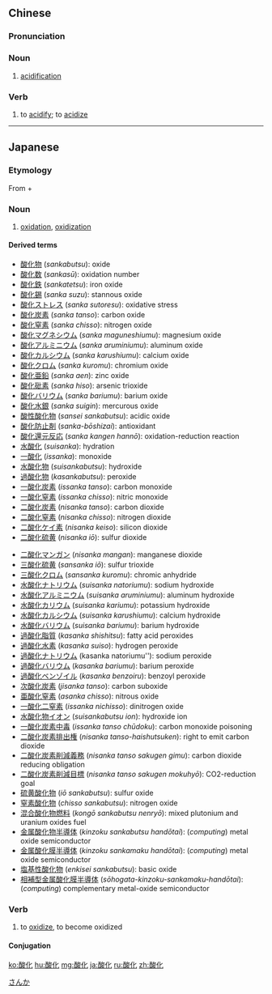 ==Chinese==
{{zh-forms}}

===Pronunciation===
{{zh-pron
|m=suānhuà
|c=syun1 faa3
|cat=n,v
}}

===Noun===
{{zh-noun}}

# [[acidification]]

===Verb===
{{zh-verb}}

# to [[acidify]]; to [[acidize]]

{{zh-cat|Chemistry}}

----

==Japanese==
{{ja-kanjitab|さん|か}}

===Etymology===
From {{m|ja|酸|sc=Jpan|tr=san||oxygen}} + {{m|ja|化|sc=Jpan|tr=ka||become}}

===Noun===
{{ja-noun|さんか}}

# [[oxidation]], [[oxidization]]

====Derived terms====
{{top2}}
* [[酸化物]] (''sankabutsu''): oxide
* [[酸化数]] (''sankasū''): oxidation number
* [[酸化鉄]] (''sankatetsu''): iron oxide
* [[酸化錫]] (''sanka suzu''): stannous oxide
* [[酸化ストレス]] (''sanka sutoresu''): oxidative stress
* [[酸化炭素]] (''sanka tanso''): carbon oxide
* [[酸化窒素]] (''sanka chisso''): nitrogen oxide
* [[酸化マグネシウム]] (''sanka maguneshiumu''): magnesium oxide
* [[酸化アルミニウム]] (''sanka aruminiumu''): aluminum oxide
* [[酸化カルシウム]] (''sanka karushiumu''): calcium oxide
* [[酸化クロム]] (''sanka kuromu''): chromium oxide
* [[酸化亜鉛]] (''sanka aen''): zinc oxide
* [[酸化砒素]] (''sanka hiso''): arsenic trioxide
* [[酸化バリウム]] (''sanka bariumu''): barium oxide
* [[酸化水銀]] (''sanka suigin''): mercurous oxide
* [[酸性酸化物]] (''sansei sankabutsu''): acidic oxide
* [[酸化防止剤]] (''sanka-bōshizai''): antioxidant
* [[酸化還元反応]] (''sanka kangen hannō''): oxidation-reduction reaction
* [[水酸化]] (''suisanka''): hydration
* [[一酸化]] (''issanka''): monoxide
* [[水酸化物]] (''suisankabutsu''): hydroxide
* [[過酸化物]] (''kasankabutsu''): peroxide
* [[一酸化炭素]] (''issanka tanso''): carbon monoxide
* [[一酸化窒素]] (''issanka chisso''): nitric monoxide
* [[二酸化炭素]] (''nisanka tanso''): carbon dioxide
* [[二酸化窒素]] (''nisanka chisso''): nitrogen dioxide
* [[二酸化ケイ素]] (''nisanka keiso''): silicon dioxide
* [[二酸化硫黄]] (''nisanka iō''): sulfur dioxide
{{mid2}}
* [[二酸化マンガン]] (''nisanka mangan''): manganese dioxide
* [[三酸化硫黄]] (''sansanka iō''): sulfur trioxide
* [[三酸化クロム]] (''sansanka kuromu''): chromic anhydride
* [[水酸化ナトリウム]] (''suisanka natoriumu''): sodium hydroxide
* [[水酸化アルミニウム]] (''suisanka aruminiumu''): aluminum hydroxide
* [[水酸化カリウム]] (''suisanka kariumu''): potassium hydroxide
* [[水酸化カルシウム]] (''suisanka karushiumu''): calcium hydroxide
* [[水酸化バリウム]] (''suisanka bariumu''): barium hydroxide
* [[過酸化脂質]] (''kasanka shishitsu''): fatty acid peroxides
* [[過酸化水素]] (''kasanka suiso''): hydrogen peroxide
* [[過酸化ナトリウム]] (kasanka natoriumu''): sodium peroxide
* [[過酸化バリウム]] (''kasanka bariumu''): barium peroxide
* [[過酸化ベンゾイル]] (''kasanka benzoiru''): benzoyl peroxide
* [[次酸化炭素]] (''jisanka tanso''): carbon suboxide
* [[亜酸化窒素]] (''asanka chisso''): nitrous oxide
* [[一酸化二窒素]] (''issanka nichisso''): dinitrogen oxide
* [[水酸化物イオン]] (''suisankabutsu ion''): hydroxide ion
* [[一酸化炭素中毒]] (''issanka tanso chūdoku''): carbon monoxide poisoning
* [[二酸化炭素排出権]] (''nisanka tanso-haishutsuken''): right to emit carbon dioxide
* [[二酸化炭素削減義務]] (''nisanka tanso sakugen gimu''): carbon dioxide reducing obligation
* [[二酸化炭素削減目標]] (''nisanka tanso sakugen mokuhyō''): CO2-reduction goal
* [[硫黄酸化物]] (''iō sankabutsu''): sulfur oxide
* [[窒素酸化物]] (''chisso sankabutsu''): nitrogen oxide
* [[混合酸化物燃料]] (''kongō sankabutsu nenryō''): mixed plutonium and uranium oxides fuel
* [[金属酸化物半導体]] (''kinzoku sankabutsu handōtai''): (''computing'') metal oxide semiconductor
* [[金属酸化膜半導体]] (''kinzoku sankamaku handōtai''): (''computing'') metal oxide semiconductor
* [[塩基性酸化物]] (''enkisei sankabutsu''): basic oxide
* [[相補型金属酸化膜半導体]] (''sōhogata-kinzoku-sankamaku-handōtai''): (''computing'') complementary metal-oxide semiconductor
{{bottom}}

===Verb===
{{ja-verb-suru|さんか}}

# {{lb|ja|chemistry|sort=さんか}} to [[oxidize]], to become oxidized

====Conjugation====
{{ja-suru|さんか}}

[[Category:ja:Chemistry|さんか]]

[[ko:酸化]]
[[hu:酸化]]
[[mg:酸化]]
[[ja:酸化]]
[[ru:酸化]]
[[zh:酸化]]